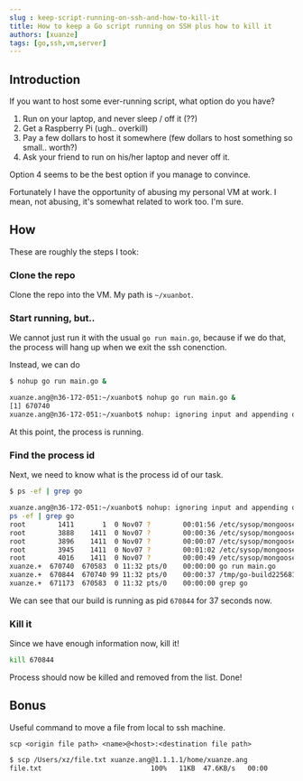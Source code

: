 ```yaml
---
slug : keep-script-running-on-ssh-and-how-to-kill-it
title: How to keep a Go script running on SSH plus how to kill it
authors: [xuanze]
tags: [go,ssh,vm,server]
---
```


## Introduction

If you want to host some ever-running script, what option do you have?

1. Run on your laptop, and never sleep / off it (??)
2. Get a Raspberry Pi (ugh.. overkill)
3. Pay a few dollars to host it somewhere (few dollars to host something so small.. worth?)
4. Ask your friend to run on his/her laptop and never off it.

Option 4 seems to be the best option if you manage to convince.

Fortunately I have the opportunity of abusing my personal VM at work. 
I mean, not abusing, it's somewhat related to work too. I'm sure.

<!--truncate-->

## How

These are roughly the steps I took:

### Clone the repo
Clone the repo into the VM. My path is `~/xuanbot`.

### Start running, but..
We cannot just run it with the usual `go run main.go`, because if we do that, the process will hang up when we exit the ssh conenction.

Instead, we can do

```bash
$ nohup go run main.go &

xuanze.ang@n36-172-051:~/xuanbot$ nohup go run main.go &
[1] 670740
xuanze.ang@n36-172-051:~/xuanbot$ nohup: ignoring input and appending output to 'nohup.out'
```

At this point, the process is running.

### Find the process id
Next, we need to know what is the process id of our task.

```bash
$ ps -ef | grep go

xuanze.ang@n36-172-051:~/xuanbot$ nohup: ignoring input and appending output to 'nohup.out'
ps -ef | grep go
root        1411       1  0 Nov07 ?        00:01:56 /etc/sysop/mongoosev3-agent/mongoosev3-agent
root        3888    1411  0 Nov07 ?        00:00:36 /etc/sysop/mongoosev3-agent/plugin/driver/driver
root        3896    1411  0 Nov07 ?        00:00:07 /etc/sysop/mongoosev3-agent/plugin/journal_watcher/journal_watcher
root        3945    1411  0 Nov07 ?        00:01:02 /etc/sysop/mongoosev3-agent/plugin/collector/collector
root        4016    1411  0 Nov07 ?        00:00:49 /etc/sysop/mongoosev3-agent/plugin/baseline/baseline
xuanze.+  670740  670583  0 11:32 pts/0    00:00:00 go run main.go
xuanze.+  670844  670740 99 11:32 pts/0    00:00:37 /tmp/go-build2256816827/b001/exe/main
xuanze.+  671173  670583  0 11:32 pts/0    00:00:00 grep go
```

We can see that our build is running as pid `670844` for 37 seconds now.

### Kill it
Since we have enough information now, kill it!
```bash
kill 670844
```

Process should now be killed and removed from the list. Done!

## Bonus
Useful command to move a file from local to ssh machine.

`scp <origin file path> <name>@<host>:<destination file path>`


```bash
$ scp /Users/xz/file.txt xuanze.ang@1.1.1.1/home/xuanze.ang
file.txt                           100%   11KB  47.6KB/s   00:00
```